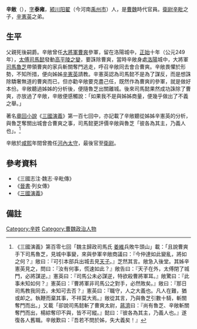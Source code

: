 '''辛敞'''（{{bd|？||？||catIdx=X辛}}），[[表字|字]]'''泰雍'''，[[颍川郡|颍川]][[阳翟县|阳翟]]（今河南[[禹州市|禹州市]]）人，是[[曹魏|曹魏]]時代官員。[[衛尉|衛尉]][[辛毗|辛毗]]之子，[[辛憲英|辛憲英]]之弟。

==生平==
父親死後嗣爵。辛敞曾任[[大將軍|大將軍]][[曹爽|曹爽]]參軍，留在洛陽城中，[[正始_(曹魏)|正始]]十年（公元249年），[[太傅|太傅]][[司馬懿|司馬懿]]發動[[高平陵之變|高平陵之變]]，要誅除曹爽，當時辛敞身處[[洛陽|洛陽]]城中，大將軍[[司馬|司馬]][[魯芝|魯芝]]帶領曹爽的家兵斬關奪門逃走，呼召辛敞同去會合曹爽。辛敞畏懼於形勢，不知所措，便向姊姊[[辛憲英|辛憲英]]請教。辛憲英認為司馬懿不是為了謀反，而是想誅除驕奢無道的曹爽而已，但亦勸辛敞要克盡己任，既然作為曹爽的參軍，就是做好本份。辛敞聽過姊姊的分析後，便隨魯芝出關離城。後來司馬懿果然成功誅除了曹爽，亦放過了辛敞，辛敞便感觸說：「如果我不是與姊姊商量，便幾乎做出了不義之舉。」

著名[[章回小說|章回小說]]《[[三國演義|三國演義]]》第一百七回中，亦記載了辛敞聽從姊姊辛憲英的分析，與魯芝奪關出城會合曹爽之事，司馬懿更評價辛敞與魯芝「彼各為其主，乃義人也」。<ref>《三國演義》第百零七回「魏主歸政司馬氏 [[姜維|姜維]]兵敗牛頭山」載：「且說曹爽手下司馬魯芝，見城中事變，來與參軍辛敞商議曰：『今仲達如此變亂，將如之何？』敞曰：『可引本部兵出城去見[[曹芳|天子]]。』芝然其言。敞急入後堂。其姊辛憲英見之，問曰：『汝有何事，慌速如此？』敞告曰：『天子在外，太傅閉了城門，必將謀逆。』憲英曰：『司馬公未必謀逆，特欲殺曹將軍耳。』敞驚曰：『此事未知如何？』憲英曰：『曹將軍非司馬公之對手，必然敗矣。』敞曰：『那日司馬教我同去，未知可去否？』憲英曰：『職守，人之大義也。凡人在難，猶或卹之。執鞭而棄其事，不祥莫大焉。』敞從其言，乃與魯芝引數十騎，斬關奪門而出。」又載「卻說司馬懿斬了曹爽太尉，[[蔣濟|蔣濟]]曰：『尚有魯芝、辛敞斬關奪門而出，楊綜奪印不與，皆不可縱。』懿曰：『彼各為其主，乃義人也。』遂復各人舊職。辛敞歎曰：『吾若不問於姊，失大義矣！』</ref>

辛敞於[[咸熙|咸熙]]年間曾擔任[[河內|河內]][[太守|太守]]，最後官至[[衛尉|衛尉]]。

==參考資料==
*《三國志注·魏志·辛毗傳》
*《[[晉書|晉書]]·列女傳》
*《[[三國演義|三國演義]]》

==備註==
{{reflist}}

[[Category:辛姓|Category:辛姓]]
[[Category:曹魏政治人物|Category:曹魏政治人物]]

{{三國志|nocat}}